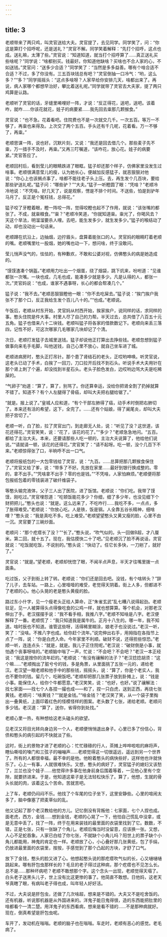 ```yaml
---
---
---
```

title: 3
---



老顺带来了两只鸡，叫灵官送给大夫。灵官提了，去见同学。同学笑了，问：“你这是算打个招呼呢，还是送礼？”灵官不解。同学笑着解释：“先打个招呼，这点也成。送礼嘛，太薄了些。”灵官说：“知道知道，就当打个招呼算了……真正送礼买些啥呢？”同学说：“啥都别买。钱最好。你知道他缺啥？买啥也不合人家的心，不如送钱。”灵官问：“送多少合适？”同学笑了：“当然是多多益善。哪有个啥合适不合适？不过，多了你没有。三五百块钱总有吧？”灵官倒抽一口冷气：“哟，这么多？”“多？”同学摇摇头：“这点多啥呀？人家早给你安排几天，啥都出来了。再说，病人家哪个都想早治好，攀比着送礼呢。”同学就带了灵官去大夫家，提了两只鸡算是认路。

老顺听了灵官的话，牙缝里唏哩好一阵，才说：“反正得花，送吧，送吧。该着咋，就咋……你该花就花，娃子的病要紧……我先回去粜那几颗猴食。”

灵官说：“也不急。花着看吧。住院费也不是一次就交几千。一次五百。等万一不够了，再粜也来得及。上次交了两个五百。手头还有千几呢，花着看。万一不够了，再粜。”

老顺思谋一阵，说也好。沉默片刻，又说：“我还是回去借几个。那些麦子先不粜，万一措手不及时，再粜。”又再三叮嘱道，“该咋花，放心花。娃子的病要紧。”灵官答应了。

老顺回村后，看到莹儿的眼睛跌进了眼眶。猛子却还那个样子，仿佛家里没发生过啥事。老顺很满意莹儿的瘦，认为她长心，便越加反感猛子，就恶狠狠对他说：“你心上也该搁点事了，啥都不能往老子头上压。去，再生发个几百块，要给那些驴送礼呢。”猛子问：“哪些驴？”“大夫。”猛子一听瞪圆了眼：“凭啥？”老顺冷冷地说：“不凭啥。好几天了，说是观察，愣是不排个时间。不送些，怕是到驴年马月了。反正是个冤枉钱，总得花。”

猛子咬了牙瞪着眼，瞪一阵咬一阵，觉得咬瞪也起不了作用，就说：“该张嘴的都张了。不成，就粜粮食。”“粜？”老顺冷笑道，“你就知道粜。粜光了，你喝风去？天这个旱法，明溜溜要杀人哩。去吧，能生发多少，就生发多少。”猛子的喉结动了动，却也没动出一句话来。

老顺蹲在炕沿上，边抽烟，边拧眉头，盘算着能张口的人。灵官妈的眼睛盯着老顺的嘴。老顺嘴里吐一股烟，她的嘴也动一下，想问啥，终于没敢问。

莹儿悄声没气的，怯怯的，有种歉疚，不敢和公婆对视，仿佛憨头的病是她造成的。

“馍馍渣凑个锅盔。”老顺用力吐出一个烟蛋，绕了烟袋，跳下炕来，吩咐道：“见谁都张一次嘴。一块也成，几毛也成，能凑多少就是多少。凡是认得的人，都张一次。”灵官妈说：“也成，谁家不遇事呀，长心的都会帮凑几个。”

猛子说：“我不去。”老顺恶狠狠瞪他一眼：“你不去吃屎去。”猛子说：“挨门挨户我张不了那个口，反正我给生发个百儿八十的。”“也成。”老顺说。

午饭后，老顺从村东开始，灵官妈从村西开始，挨家挨户，说同样的话，求同样的事。憨头住院是件大事。村里人尽了自己的力帮。半天过去，总共借了八百五十元五角。猛子也借来八十二块钱。老顺叫猛子将各家的借款数记下。老顺向来丢三落四，记性不好，可这次哪家几毛哪家几块却记了个清。

次日，老顺打发猛子去城里送钱。猛子却说他正打算出去挣些钱。老顺忽想到猛子做事向来毛手毛脚，叫他送钱，自己心里不放心，就自己坐车进了城。

老顺进病房时，憨头正打吊针。那个患了肾结石的老头，正哎哟呻唤。听灵官说，这老头已动了手术，白挨了一回刀，刀口拉开后找不到石头。听说手术大夫用针在那个肾上刺了个遍，却没找到半星石头。老头子脸色发白，边哎哟边骂大夫是吃稀屎的。

“气卵子”劝道：“算了，算了，别骂了。你还算幸运，没给你把肾全割了扔掉就算不错了。知道不？有个人左腿得了骨癌，却叫大夫把右腿给锯了。”

“就是。报上说了。”皇城人应和道，“有个干部左肺得了癌，动手术时倒把右肺切了。本来还有活的希望，这下，全完了。……还有个姑娘，得了阑尾炎，却叫大夫把子宫切了。”

老顺一听，白了脸，拉了灵官出门，到走廊无人处，说：“听见了没？这世道，该花还得花。”灵官笑笑，说：“花了，该花的花了。”“多少？”老顺急急地问。“五百。都给了主治大夫。本来，还要请那些人吃一顿的，主治大夫说算了，他给他们说说。”“请就请一顿，该花的还得花。”灵官笑了：“请不起呀。吃一顿，没个几百下不来。”老顺惊得张了口，半晌呼不出一口气。

老顺将报纸包的一大包零钱给了灵官，说：“九百。……总算把那几颗猴食保住了。”灵官又给了爹，说：“带多了不好。先放在家里……最好到银行换成整的。零的，拿不出手。”“凭啥拿不出手？零的也是钱。”“不凭啥，人家怕麻烦。”老顺便将那包报纸包着的零钱装进了破纤维袋子。

等憨头输完液体，父子三人出了医院，进了饭馆。老顺说：“你们吃。我带了馍馍，刚吃过。”灵官埋怨道：“吃顿饭能花多少？你细，细了多少年，也没见细下个财把把儿。”憨头也说：“就是。这么远来了，不吃咋行……我吃不多，一点点，多了胀得难受。”老顺说：“你放心吃。人是铁，饭是钢。人全靠五谷长精神，细啥哩？”憨头说：“我是真吃不多。吃上难受。”老顺望望憨头又黄又瘦的脸，心里不由一沉。灵官要了三碗炒面。

老顺问：“那个疙瘩长了没？”“长了。”憨头说，“吹气似的。头一回做B超，才八厘米。第二回，就十五了。现在，我估摸快二十了吧。”见老顺沉了脸不再说话，灵官就说：“吃饭就吃饭，不说别的。”憨头说：“快动了。任它长多快，一刀剜了，就好了。”

灵官说：“就是。”望老顺，老顺却恍惚了眼，不闻半点声息，半天才往嘴里拨一点面条。

吃过饭，父子到街上转了转。老顺说：“你们还是回去吧。没钱，有个啥转头？”辞了儿子，去车站。一路上，心里噎噎的难受，老觉得天阴着。街上人多，但都进不了老顺的心。他心头晃的老是憨头黄瘦的脸。

路过东小什字，见一个瘦老头正给人算命，正“朱雀玄武”乱七糟八说得起劲。老顺驻足，见一人被算得头点得像吃食的公鸡一样，就也想算算。等个机会，对那老汉伸出了手。老汉摆摆手说：“我不看手相，我推八字。”老顺不知啥是八字。老汉便解释了一番。老顺慌了：“我只知道我是属牛的。正月十八生的。哪一年，我不知道。啥时辰也不知道。谁管这些呀，活得稀里糊涂，娘老子也没说过。”老汉一听，笑了：“没啥。不推八字也成。给你赶个流年。”说完伸出右手，用拇指在各指节上点了一阵，说：“你是白虎入命。今年家里不利顺。破财不说，还得担些惊恐。”老顺一听，连连点头：“就是，就是。我儿子正住院呢。”老汉说：“破财倒是小事，就怕遇个丧事呀啥的。”老顺脑中嗡了一声，忙说：“不会吧？不会吧？”老汉一本正经说：“我这是按你的流年赶的。”老顺说：“有没有禳解的法子？”老汉捻捻胡须：“这个嘛……”老顺掏出了脏兮兮的钱，多是角票，从里面挑了五张一元的，递给老汉。老汉望一眼老顺和他手中的那些钱，摇摇头，说：“算了，你是个老实人，我也不要你的钱。留几个，吃碗饭吧。”老顺却把那几张票子放到卦摊上，说：“钱是小事。能保住人，给你个牛都愿意。”老汉笑笑，说：“也好，也好。”说了禳解法：找七家面——找七个人各捏一撮也成——和了，捏一只白虎，送到正西，再烧七张黄钱。老顺问：“啥黄钱？”“就是金钱。”“啥金钱？”老汉笑了笑，从一个袋子里掏出一叠黄纸，上面印着红色的怪模怪样的图案。老头数了七张，递给老顺。老顺问多少钱。老汉道：“算了，送你，省得你到处找。”

老顺心里一热，有种想给这老头磕头的欲望。

见老汉又将目光转向身边另一个人，老顺便悄悄退出身子。心里已多了份信心，背债和憨头的病引起的不快就淡了些。

这时，街上的景物才进了老顺的心：忙忙碌碌的行人，茶摊上哗哗啦啦的麻将声，瞎仙嘶哑的嗓门和三弦子的嘣嘣声……老顺觉得这一切很遥远，遥远到另一个世界了。所有的人都很幸福，最不幸的是他。他盼着憨头的病快些好，这样他也许就快乐了。心上一有事，人就很难快乐。又想，憨头的病好了，灵官猛子的媳妇又该愁了，兰兰也没个娃子……他觉得许多事在他身前身后围着等着，一见他心里有个空隙，就要挤进来。于是，他知道这辈子是无法轻松快乐了。算了，他想，生就的骨头长就的肉，该着这么个苦命。苦就苦吧。

上了车，老顺仍闷闷不乐。他找了个车尾的位子坐下，这里安静些。心里的喧闹太多了，脑中像塞了把麦草似的乱。

他又记起了那个老汉教给他的方儿。记忆倒没有背叛他：七家面，七个人捏也成。面老虎，西方，金钱……想到金钱，老顺的心晃了一下，他怕自己慌乱中没拿，或是无意中丢了。找了一阵，终于在用来装钱的最里面的衣袋里找到了它。数数，不错，正是七张，只有一张缺了个角儿。老顺后悔当时没留意，应该换一张。又想，人心不足蛇吞象。人家已白给了你七张，不就缺个小角儿吗？阳世上的票子缺个小角儿都能用，神鬼的肯定也一样。老顺放了心，小心叠好那几张黄纸，包了手绢，仍放进最里面的衣袋里，按按，手感觉到了那个凸起的方块，才舒了口气。

放下了金钱，憨头的脸又进了心。他想起憨头说的那疙瘩吹气似的长，心又嗵嗵嗵跳起来。哪有肝包虫那样长的？毛旦的老子得过这种病，那个疙瘩也不见怎么长。总不是……那种坏病吧？老顺不敢想那个字。这个念头一出现，老顺觉得天塌了。白头老子送黑头儿子，世上没有比这更惨的事了。他简直不敢想。日他妈，这老天爷真瞎了眼，有病叫老子得也成，叫年轻人好好活。

不过，大夫说是肝包虫，还做了几次啥超，想来是不错的。大夫又不是吃舍饭的。还有机器，听说那机器是从外国进来的。洋鬼子能日鬼得很，造的东西能把肚里的啥都看个一清二楚。用洋鬼子的东西看病，想来是看不错的……不是那种病就好。现在，倒真希望是肝包虫呢。

车开了，发动机在嗡嗡。老顺的脑子也在嗡嗡。车走时，老顺有恶心的感觉。老毛病了。